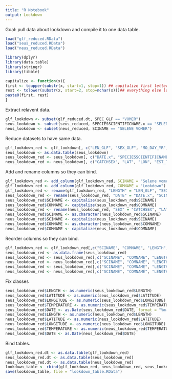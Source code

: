 ```yaml
---
title: "R Notebook"
output: Lookdown
---
```


Goal: pull data about lookdown and compile it to one data table.

```r
load("glf_reduced.RData")
load("seus_reduced.RData")
load("neus_reduced.RData")

library(dplyr)
library(data.table)
library(stringr)
library(tibble)

capitalize <- function(x){
first <- toupper(substr(x, start=1, stop=1)) ## capitalize first letter
rest <- tolower(substr(x, start=2, stop=nchar(x)))## everything else lowercase
paste0(first, rest)
}
```

Extract relavent data.
```r
glf_lookdown <- subset(glf_reduced.dt, SPEC_GLF == "VOMER")
seus_lookdown <- subset(seus_reduced, SPECIESSCIENTIFICNAME.x == "SELENE VOMER")
neus_lookdown <- subset(neus_reduced, SCINAME == "SELENE VOMER")
```

Reduce datasets to have same data.
```r
glf_lookdown_red <- glf_lookdown[, c("LEN_GLF", "SEX_GLF", "MO_DAY_YR", "TEMP_BOT", "DECSLAT", "DECSLON")]
seus_lookdown <- as.data.table(seus_lookdown)
seus_lookdown_red <- seus_lookdown[, c("DATE.x", "SPECIESSCIENTIFICNAME.x", "SPECIESCOMMONNAME.x", "TEMPBOTTOM.x", "LATITUDESTART.x", "LONGITUDESTART", "LEN1", "SEXDESCRIPTION")]
neus_lookdown_red <- neus_lookdown[, c("CATCHSEX", "LAT", "LON", "EST_TOWDATE", "BOTTEMP", "LENGTH", "SCINAME", "COMNAME")]
```

Add and rename columns so they can bind.
```r
glf_lookdown_red <- add_column(glf_lookdown_red, SCINAME = "Selene vomer")
glf_lookdown_red <- add_column(glf_lookdown_red, COMNAME = "Lookdown")
glf_lookdown_red <- rename(glf_lookdown_red, "LENGTH" = "LEN_GLF", "SEX" = "SEX_GLF", "TEMPERATURE" = "TEMP_BOT", "LATITUDE" = "DECSLAT", "LONGITUDE" = "DECSLON", "DATE" = "MO_DAY_YR")
seus_lookdown_red <- rename(seus_lookdown_red, "DATE" = "DATE.x", "SCINAME" = "SPECIESSCIENTIFICNAME.x", "COMNAME" = "SPECIESCOMMONNAME.x", "TEMPERATURE" = "TEMPBOTTOM.x", "LATITUDE" = "LATITUDESTART.x", "LONGITUDE" = "LONGITUDESTART", "LENGTH" = "LEN1", "SEX" = "SEXDESCRIPTION")
seus_lookdown_red$SCINAME <- capitalize(seus_lookdown_red$SCINAME)
seus_lookdown_red$COMNAME <- capitalize(seus_lookdown_red$COMNAME)
neus_lookdown_red <- rename(neus_lookdown_red, "SEX" = "CATCHSEX", "LATITUDE" = "LAT", "LONGITUDE" = "LON", "DATE" = "EST_TOWDATE", "TEMPERATURE" = "BOTTEMP")
neus_lookdown_red$SCINAME <- as.character(neus_lookdown_red$SCINAME)
neus_lookdown_red$SCINAME <- capitalize(neus_lookdown_red$SCINAME)
neus_lookdown_red$COMNAME <- as.character(neus_lookdown_red$COMNAME)
neus_lookdown_red$COMNAME <- capitalize(neus_lookdown_red$COMNAME)
```

Reorder columns so they can bind.
```r
glf_lookdown_red <- glf_lookdown_red[,c("SCINAME", "COMNAME", "LENGTH", "SEX", "LATITUDE", "LONGITUDE", "TEMPERATURE", "DATE")]
seus_lookdown_red <- as.data.frame(seus_lookdown_red)
seus_lookdown_red <- seus_lookdown_red[,c("SCINAME", "COMNAME", "LENGTH", "SEX", "LATITUDE", "LONGITUDE", "TEMPERATURE", "DATE")]
neus_lookdown_red <- neus_lookdown_red[,c("SCINAME", "COMNAME", "LENGTH", "SEX", "LATITUDE", "LONGITUDE", "TEMPERATURE", "DATE")]
seus_lookdown_red <- seus_lookdown_red[,c("SCINAME", "COMNAME", "LENGTH", "SEX", "LATITUDE", "LONGITUDE", "TEMPERATURE", "DATE")]
neus_lookdown_red <- neus_lookdown_red[,c("SCINAME", "COMNAME", "LENGTH", "SEX", "LATITUDE", "LONGITUDE", "TEMPERATURE", "DATE")]
```

Fix classes
```r
seus_lookdown_red$LENGTH <- as.numeric(seus_lookdown_red$LENGTH)
seus_lookdown_red$LATITUDE <- as.numeric(seus_lookdown_red$LATITUDE)
seus_lookdown_red$LONGITUDE <- as.numeric(seus_lookdown_red$LONGITUDE)
seus_lookdown_red$TEMPERATURE <- as.numeric(seus_lookdown_red$TEMPERATURE)
seus_lookdown_red$DATE <- as.Date(seus_lookdown_red$DATE, format = "%m-%d-%Y")
neus_lookdown_red$LENGTH <- as.numeric(neus_lookdown_red$LENGTH)
neus_lookdown_red$LATITUDE <- as.numeric(neus_lookdown_red$LATITUDE)
neus_lookdown_red$LONGITUDE <- as.numeric(neus_lookdown_red$LONGITUDE)
neus_lookdown_red$TEMPERATURE <- as.numeric(neus_lookdown_red$TEMPERATURE)
neus_lookdown_red$DATE <- as.Date(neus_lookdown_red$DATE)
```

Bind tables.
```r
glf_lookdown_red.dt <- as.data.table(glf_lookdown_red)
seus_lookdown_red.dt <- as.data.table(seus_lookdown_red)
neus_lookdown_red.dt <- as.data.table(neus_lookdown_red)
lookdown_table <- rbind(glf_lookdown_red, neus_lookdown_red, seus_lookdown_red)
save(lookdown_table, file = "lookdown_table.RData")
```
